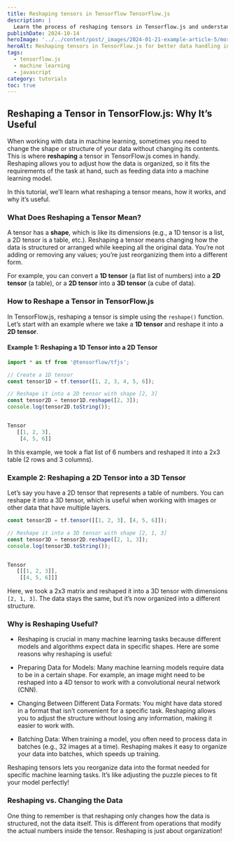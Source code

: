 ```yaml
---
title: Reshaping tensors in Tensorflow TensorFlow.js
description: |
  Learn the process of reshaping tensors in Tensorflow.js and understand why its useful for machine learning tasks.A simple guides with examples.
publishDate: 2024-10-14
heroImage: '../../content/post/_images/2024-01-21-example-article-5/morning1.jpg'
heroAlt: Reshaping tensors in TensorFlow.js for better data handling in machine learning.
tags:
  - tensorflow.js
  - machine learning
  - javascript
category: tutorials
toc: true
---
```





## Reshaping a Tensor in TensorFlow.js: Why It’s Useful

When working with data in machine learning, sometimes you need to change the shape or structure of your data without changing its contents. This is where **reshaping** a tensor in TensorFlow.js comes in handy. Reshaping allows you to adjust how the data is organized, so it fits the requirements of the task at hand, such as feeding data into a machine learning model.

In this tutorial, we’ll learn what reshaping a tensor means, how it works, and why it’s useful.

### What Does Reshaping a Tensor Mean?

A tensor has a **shape**, which is like its dimensions (e.g., a 1D tensor is a list, a 2D tensor is a table, etc.). Reshaping a tensor means changing how the data is structured or arranged while keeping all the original data. You’re not adding or removing any values; you’re just reorganizing them into a different form.

For example, you can convert a **1D tensor** (a flat list of numbers) into a **2D tensor** (a table), or a **2D tensor** into a **3D tensor** (a cube of data).

### How to Reshape a Tensor in TensorFlow.js

In TensorFlow.js, reshaping a tensor is simple using the `reshape()` function. Let’s start with an example where we take a **1D tensor** and reshape it into a **2D tensor**.

#### Example 1: Reshaping a 1D Tensor into a 2D Tensor

```js title="Reshaping a 1D Tensor into a 2D Tensor"
import * as tf from '@tensorflow/tfjs';

// Create a 1D tensor
const tensor1D = tf.tensor([1, 2, 3, 4, 5, 6]);

// Reshape it into a 2D tensor with shape [2, 3]
const tensor2D = tensor1D.reshape([2, 3]);
console.log(tensor2D.toString());
```

```js

Tensor
   [[1, 2, 3],
    [4, 5, 6]]
```
In this example, we took a flat list of 6 numbers and reshaped it into a 2x3 table (2 rows and 3 columns).

### Example 2: Reshaping a 2D Tensor into a 3D Tensor
Let’s say you have a 2D tensor that represents a table of numbers. You can reshape it into a 3D tensor, which is useful when working with images or other data that have multiple layers.

```js
const tensor2D = tf.tensor([[1, 2, 3], [4, 5, 6]]);

// Reshape it into a 3D tensor with shape [2, 1, 3]
const tensor3D = tensor2D.reshape([2, 1, 3]);
console.log(tensor3D.toString());

```

```js

Tensor
   [[[1, 2, 3]],
    [[4, 5, 6]]]
```

Here, we took a 2x3 matrix and reshaped it into a 3D tensor with dimensions `[2, 1, 3]`. The data stays the same, but it’s now organized into a different structure.

### Why is Reshaping Useful?

- Reshaping is crucial in many machine learning tasks because different models and algorithms expect data in specific shapes. Here are some reasons why reshaping is useful:

- Preparing Data for Models: Many machine learning models require data to be in a certain shape. For example, an image might need to be reshaped into a 4D tensor to work with a convolutional neural network (CNN).

- Changing Between Different Data Formats: You might have data stored in a format that isn’t convenient for a specific task. Reshaping allows you to adjust the structure without losing any information, making it easier to work with.

- Batching Data: When training a model, you often need to process data in batches (e.g., 32 images at a time). Reshaping makes it easy to organize your data into batches, which speeds up training.

<Alert variant="info" title="Why Reshaping is Important"> Reshaping tensors lets you reorganize data into the format needed for specific machine learning tasks. It’s like adjusting the puzzle pieces to fit your model perfectly! </Alert>

###  Reshaping vs. Changing the Data
One thing to remember is that reshaping only changes how the data is structured, not the data itself. This is different from operations that modify the actual numbers inside the tensor. Reshaping is just about organization!